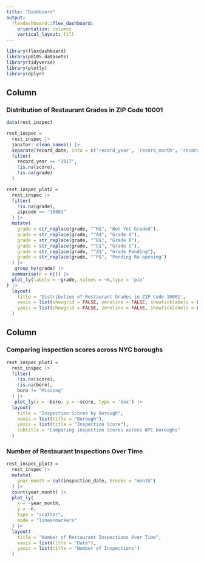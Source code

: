 ```yaml
---
title: "Dashboard"
output: 
  flexdashboard::flex_dashboard:
    orientation: columns
    vertical_layout: fill
---
```


```r
library(flexdashboard)
library(p8105.datasets)
library(tidyverse)
library(plotly)
library(dplyr)
```

Column {data-width=650}
-----------------------------------------------------------------------

### Distribution of Restaurant Grades in ZIP Code 10001

```r
data(rest_inspec)

rest_inspec =
  rest_inspec |> 
  janitor::clean_names() |> 
  separate(record_date, into = c('record_year', 'record_month', 'record_day'), remove = TRUE) |> 
  filter(
    record_year == "2017",
    !is.na(score),
    !is.na(grade)
  )

rest_inspec_plot2 = 
  rest_inspec |> 
  filter(
    !is.na(grade),
    zipcode == "10001"
  ) |> 
  mutate(
    grade = str_replace(grade, "^N$", "Not Yet Graded"),
    grade = str_replace(grade, "^A$", "Grade A"),
    grade = str_replace(grade, "^B$", "Grade B"),
    grade = str_replace(grade, "^C$", "Grade C"), 
    grade = str_replace(grade, "^Z$", "Grade Pending"),
    grade = str_replace(grade, "^P$", "Pending Re-opening")
  ) |> 
   group_by(grade) |> 
  summarise(n = n()) |> 
  plot_ly(labels = ~grade, values = ~n,type = 'pie'
) |> 
  layout(
    title = 'Distribution of Restaurant Grades in ZIP Code 10001',
    xaxis = list(showgrid = FALSE, zeroline = FALSE, showticklabels = FALSE),
    yaxis = list(showgrid = FALSE, zeroline = FALSE, showticklabels = FALSE)
  )

```

Column {data-width=350}
-----------------------------------------------------------------------

### Comparing inspection scores across NYC boroughs

```r
rest_inspec_plot1 = 
  rest_inspec |> 
  filter(
    !is.na(score),
    !is.na(boro),
    boro != "Missing"
  ) |> 
   plot_ly(x = ~boro, y = ~score, type = 'box') |> 
  layout(
    title = "Inspection Scores by Borough",
    xaxis = list(title = "Borough"),
    yaxis = list(title = "Inspection Score"),
    subtitle = "Comparing inspection scores across NYC boroughs"
  ) 
```

### Number of Restaurant Inspections Over Time

```r
rest_inspec_plot3 =
  rest_inspec |> 
  mutate(
    year_month = cut(inspection_date, breaks = "month")
  ) |> 
  count(year_month) |> 
  plot_ly(
    x = ~year_month,
    y = ~n,
    type = "scatter",
    mode = "lines+markers"
  ) |> 
  layout(
    title = "Number of Restaurant Inspections Over Time",
    xaxis = list(title = "Date"),
    yaxis = list(title = "Number of Inspections")
  )
```

